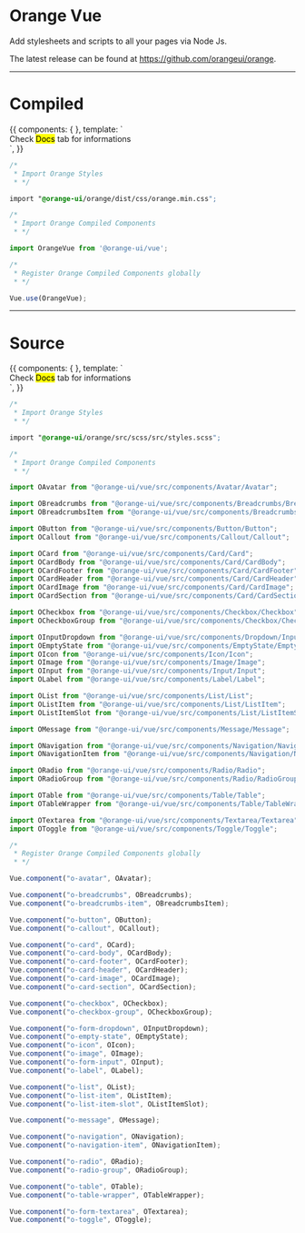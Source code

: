 <!-- Storybook Addon imports -->


<Meta title='1. Getting Started|Install' />

# Orange Vue

Add stylesheets and scripts to all your pages via Node Js.

The latest release can be found at https://github.com/orangeui/orange.

<hr/>

# Compiled


<Story name='Compiled'>
  {{
    components: { },
    template: `<div>Check <mark>Docs</mark> tab for informations</div>`,
  }}
</Story>

```css
/*
 * Import Orange Styles
 * */

import "@orange-ui/orange/dist/css/orange.min.css";
```

```js
/*
 * Import Orange Compiled Components
 * */

import OrangeVue from '@orange-ui/vue';
```

```js
/*
 * Register Orange Compiled Components globally
 * */

Vue.use(OrangeVue);
```


<hr/>

# Source

<Story name='Source'>
  {{
    components: { },
    template: `<div>Check <mark>Docs</mark> tab for informations</div>`,
  }}
</Story>

```css
/*
 * Import Orange Styles
 * */

import "@orange-ui/orange/src/scss/src/styles.scss";
```

```js
/*
 * Import Orange Compiled Components
 * */

import OAvatar from "@orange-ui/vue/src/components/Avatar/Avatar";

import OBreadcrumbs from "@orange-ui/vue/src/components/Breadcrumbs/Breadcrumbs";
import OBreadcrumbsItem from "@orange-ui/vue/src/components/Breadcrumbs/BreadcrumbsItem";

import OButton from "@orange-ui/vue/src/components/Button/Button";
import OCallout from "@orange-ui/vue/src/components/Callout/Callout";

import OCard from "@orange-ui/vue/src/components/Card/Card";
import OCardBody from "@orange-ui/vue/src/components/Card/CardBody";
import OCardFooter from "@orange-ui/vue/src/components/Card/CardFooter";
import OCardHeader from "@orange-ui/vue/src/components/Card/CardHeader";
import OCardImage from "@orange-ui/vue/src/components/Card/CardImage";
import OCardSection from "@orange-ui/vue/src/components/Card/CardSection";

import OCheckbox from "@orange-ui/vue/src/components/Checkbox/Checkbox";
import OCheckboxGroup from "@orange-ui/vue/src/components/Checkbox/CheckboxGroup";

import OInputDropdown from "@orange-ui/vue/src/components/Dropdown/InputDropdown";
import OEmptyState from "@orange-ui/vue/src/components/EmptyState/EmptyState";
import OIcon from "@orange-ui/vue/src/components/Icon/Icon";
import OImage from "@orange-ui/vue/src/components/Image/Image";
import OInput from "@orange-ui/vue/src/components/Input/Input";
import OLabel from "@orange-ui/vue/src/components/Label/Label";

import OList from "@orange-ui/vue/src/components/List/List";
import OListItem from "@orange-ui/vue/src/components/List/ListItem";
import OListItemSlot from "@orange-ui/vue/src/components/List/ListItemSlot";

import OMessage from "@orange-ui/vue/src/components/Message/Message";

import ONavigation from "@orange-ui/vue/src/components/Navigation/Navigation";
import ONavigationItem from "@orange-ui/vue/src/components/Navigation/NavigationItem";

import ORadio from "@orange-ui/vue/src/components/Radio/Radio";
import ORadioGroup from "@orange-ui/vue/src/components/Radio/RadioGroup";

import OTable from "@orange-ui/vue/src/components/Table/Table";
import OTableWrapper from "@orange-ui/vue/src/components/Table/TableWrapper";

import OTextarea from "@orange-ui/vue/src/components/Textarea/Textarea";
import OToggle from "@orange-ui/vue/src/components/Toggle/Toggle";
```

```js
/*
 * Register Orange Compiled Components globally
 * */

Vue.component("o-avatar", OAvatar);

Vue.component("o-breadcrumbs", OBreadcrumbs);
Vue.component("o-breadcrumbs-item", OBreadcrumbsItem);

Vue.component("o-button", OButton);
Vue.component("o-callout", OCallout);

Vue.component("o-card", OCard);
Vue.component("o-card-body", OCardBody);
Vue.component("o-card-footer", OCardFooter);
Vue.component("o-card-header", OCardHeader);
Vue.component("o-card-image", OCardImage);
Vue.component("o-card-section", OCardSection);

Vue.component("o-checkbox", OCheckbox);
Vue.component("o-checkbox-group", OCheckboxGroup);

Vue.component("o-form-dropdown", OInputDropdown);
Vue.component("o-empty-state", OEmptyState);
Vue.component("o-icon", OIcon);
Vue.component("o-image", OImage);
Vue.component("o-form-input", OInput);
Vue.component("o-label", OLabel);

Vue.component("o-list", OList);
Vue.component("o-list-item", OListItem);
Vue.component("o-list-item-slot", OListItemSlot);

Vue.component("o-message", OMessage);

Vue.component("o-navigation", ONavigation);
Vue.component("o-navigation-item", ONavigationItem);

Vue.component("o-radio", ORadio);
Vue.component("o-radio-group", ORadioGroup);

Vue.component("o-table", OTable);
Vue.component("o-table-wrapper", OTableWrapper);

Vue.component("o-form-textarea", OTextarea);
Vue.component("o-toggle", OToggle);
```